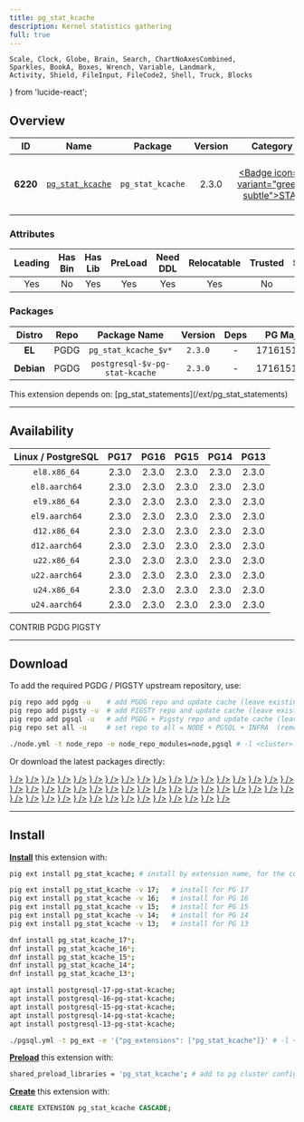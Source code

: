 ```yaml
---
title: pg_stat_kcache
description: Kernel statistics gathering
full: true
---
```


    Scale, Clock, Globe, Brain, Search, ChartNoAxesCombined,
    Sparkles, BookA, Boxes, Wrench, Variable, Landmark,
    Activity, Shield, FileInput, FileCode2, Shell, Truck, Blocks
} from 'lucide-react';

## Overview

| <TooltipIconButton tooltip="Extension unique identifier" side="top">ID</TooltipIconButton> | <TooltipIconButton tooltip="Extension name" side="top">Name</TooltipIconButton> | <TooltipIconButton tooltip="Package name for installation" side="top">Package</TooltipIconButton> | <TooltipIconButton tooltip="Latest available extension version" side="top">Version</TooltipIconButton> | <TooltipIconButton tooltip="Extension category" side="top">Category</TooltipIconButton> | <TooltipIconButton tooltip="Open source license" side="top">License</TooltipIconButton> | <TooltipIconButton tooltip="Programming language" side="top">Lang</TooltipIconButton> |
|:--------:|:--------:|:----------:|:--------------:|:---------------------------------------:|:------------------------------------------------------:|:----:|
| **6220** | [`pg_stat_kcache`](https://github.com/powa-team/pg_stat_kcache) | `pg_stat_kcache` | 2.3.0 | <a href="/ext/stat" className="no-underline"><Badge icon={<Activity />} variant="green-subtle">STAT</Badge></a> | <a href="/ext/list/license#bsd-3-clause" className="no-underline"><Badge icon={<Scale />} variant="blue-subtle">BSD 3-Clause</Badge></a> | <a href="/ext/list/lang#c"><Badge icon={<FileCode2 />} variant="blue-subtle">C</Badge></a> |

### Attributes

| <TooltipIconButton tooltip="The Primary Leading extension in the Package" side="top">Leading</TooltipIconButton> | <TooltipIconButton tooltip="Contains binary utils" side="top">Has Bin</TooltipIconButton> | <TooltipIconButton tooltip="Contains .so shared library files" side="top">Has Lib</TooltipIconButton> | <TooltipIconButton tooltip="Requires preloading via shared_preload_libraries" side="top">PreLoad</TooltipIconButton> | <TooltipIconButton tooltip="Requires CREATE EXTENSION DDL command" side="top">Need DDL</TooltipIconButton> | <TooltipIconButton tooltip="Can be installed in any schema" side="top">Relocatable</TooltipIconButton> | <TooltipIconButton tooltip="Can be created by non-superuser" side="top">Trusted</TooltipIconButton> | <TooltipIconButton tooltip="Schemas used by this extension" side="top">Schemas</TooltipIconButton> |
|:-------:|:-------:|:-------:|:-------:|:--------:|:-----------:|:-------:|:-------:|
| Yes | No | Yes | Yes | Yes | Yes | No | - |

### Packages

| <TooltipIconButton tooltip="Linux distribution family, EL or Debian" side="top">Distro</TooltipIconButton> | <TooltipIconButton tooltip="Package repository" side="top">Repo</TooltipIconButton> | <TooltipIconButton tooltip="The RPM/DEB Package Name Pattern (replace $v with real pg major)" side="top">Package Name</TooltipIconButton> | <TooltipIconButton tooltip="Latest package version" side="top">Version</TooltipIconButton> | <TooltipIconButton tooltip="RPM/DEB Package dependencies" side="top">Deps</TooltipIconButton> | <TooltipIconButton tooltip="Available in these PostgreSQL Major Versions" side="top">PG Major</TooltipIconButton> |
|:----------:|:--------:|:------------------------:|:-----------:|:------------:|:------------------:|
|   **EL**   | <Badge variant="blue-subtle"><span className="font-bold">PGDG</span></Badge> | `pg_stat_kcache_$v*` | `2.3.0` | - | <Badge variant="green-subtle">17</Badge><Badge variant="green-subtle">16</Badge><Badge variant="green-subtle">15</Badge><Badge variant="green-subtle">14</Badge><Badge variant="green-subtle">13</Badge> |
| **Debian** | <Badge variant="blue-subtle"><span className="font-bold">PGDG</span></Badge> | `postgresql-$v-pg-stat-kcache` | `2.3.0` | - | <Badge variant="green-subtle">17</Badge><Badge variant="green-subtle">16</Badge><Badge variant="green-subtle">15</Badge><Badge variant="green-subtle">14</Badge><Badge variant="green-subtle">13</Badge> |


<Callout title="Dependencies" type="warn">
    This extension depends on: [pg_stat_statements](/ext/pg_stat_statements)
</Callout>


------

## Availability

| <TooltipIconButton tooltip="Linux Distro Arch / PostgreSQL Major Version" side="top">Linux / PostgreSQL </TooltipIconButton> | **PG17** | **PG16** | **PG15** | **PG14** | **PG13** |
|:-----:|:-----:|:-----:|:-----:|:-----:|:-----:|
| `el8.x86_64` | <Badge variant="blue-subtle">2.3.0</Badge> | <Badge variant="blue-subtle">2.3.0</Badge> | <Badge variant="blue-subtle">2.3.0</Badge> | <Badge variant="blue-subtle">2.3.0</Badge> | <Badge variant="blue-subtle">2.3.0</Badge> |
| `el8.aarch64` | <Badge variant="blue-subtle">2.3.0</Badge> | <Badge variant="blue-subtle">2.3.0</Badge> | <Badge variant="blue-subtle">2.3.0</Badge> | <Badge variant="blue-subtle">2.3.0</Badge> | <Badge variant="blue-subtle">2.3.0</Badge> |
| `el9.x86_64` | <Badge variant="blue-subtle">2.3.0</Badge> | <Badge variant="blue-subtle">2.3.0</Badge> | <Badge variant="blue-subtle">2.3.0</Badge> | <Badge variant="blue-subtle">2.3.0</Badge> | <Badge variant="blue-subtle">2.3.0</Badge> |
| `el9.aarch64` | <Badge variant="blue-subtle">2.3.0</Badge> | <Badge variant="blue-subtle">2.3.0</Badge> | <Badge variant="blue-subtle">2.3.0</Badge> | <Badge variant="blue-subtle">2.3.0</Badge> | <Badge variant="blue-subtle">2.3.0</Badge> |
| `d12.x86_64` | <Badge variant="blue-subtle">2.3.0</Badge> | <Badge variant="blue-subtle">2.3.0</Badge> | <Badge variant="blue-subtle">2.3.0</Badge> | <Badge variant="blue-subtle">2.3.0</Badge> | <Badge variant="blue-subtle">2.3.0</Badge> |
| `d12.aarch64` | <Badge variant="blue-subtle">2.3.0</Badge> | <Badge variant="blue-subtle">2.3.0</Badge> | <Badge variant="blue-subtle">2.3.0</Badge> | <Badge variant="blue-subtle">2.3.0</Badge> | <Badge variant="blue-subtle">2.3.0</Badge> |
| `u22.x86_64` | <Badge variant="blue-subtle">2.3.0</Badge> | <Badge variant="blue-subtle">2.3.0</Badge> | <Badge variant="blue-subtle">2.3.0</Badge> | <Badge variant="blue-subtle">2.3.0</Badge> | <Badge variant="blue-subtle">2.3.0</Badge> |
| `u22.aarch64` | <Badge variant="blue-subtle">2.3.0</Badge> | <Badge variant="blue-subtle">2.3.0</Badge> | <Badge variant="blue-subtle">2.3.0</Badge> | <Badge variant="blue-subtle">2.3.0</Badge> | <Badge variant="blue-subtle">2.3.0</Badge> |
| `u24.x86_64` | <Badge variant="blue-subtle">2.3.0</Badge> | <Badge variant="blue-subtle">2.3.0</Badge> | <Badge variant="blue-subtle">2.3.0</Badge> | <Badge variant="blue-subtle">2.3.0</Badge> | <Badge variant="blue-subtle">2.3.0</Badge> |
| `u24.aarch64` | <Badge variant="blue-subtle">2.3.0</Badge> | <Badge variant="blue-subtle">2.3.0</Badge> | <Badge variant="blue-subtle">2.3.0</Badge> | <Badge variant="blue-subtle">2.3.0</Badge> | <Badge variant="blue-subtle">2.3.0</Badge> |

<Badge variant="green-subtle"><span className="font-black">CONTRIB</span></Badge> <Badge variant="blue-subtle"><span className="font-black">PGDG</span></Badge> <Badge variant="amber-subtle"><span className="font-black">PIGSTY</span></Badge>

------

## Download

To add the required PGDG / PIGSTY upstream repository, use:

```bash tab="pig"
pig repo add pgdg -u    # add PGDG repo and update cache (leave existing repos)
pig repo add pigsty -u  # add PIGSTY repo and update cache (leave existing repos)
pig repo add pgsql -u   # add PGDG + Pigsty repo and update cache (leave existing repos)
pig repo set all -u     # set repo to all = NODE + PGSQL + INFRA  (remove existing repos)
```
```bash tab="pigsty"
./node.yml -t node_repo -e node_repo_modules=node,pgsql # -l <cluster>
```

Or download the latest packages directly:

<Files>
    <Folder name="el8.x86_64">
        <a href="https://download.postgresql.org/pub/repos/yum/17/redhat/rhel-8-x86_64/pg_stat_kcache_17-2.3.0-1PGDG.rhel8.x86_64.rpm"><File name="pg_stat_kcache_17-2.3.0-1PGDG.rhel8.x86_64.rpm" icon={<Package className="text-emerald-500" />} /></a>
        <a href="https://download.postgresql.org/pub/repos/yum/16/redhat/rhel-8-x86_64/pg_stat_kcache_16-2.3.0-1PGDG.rhel8.x86_64.rpm"><File name="pg_stat_kcache_16-2.3.0-1PGDG.rhel8.x86_64.rpm" icon={<Package className="text-emerald-500" />} /></a>
        <a href="https://download.postgresql.org/pub/repos/yum/15/redhat/rhel-8-x86_64/pg_stat_kcache_15-2.3.0-1PGDG.rhel8.x86_64.rpm"><File name="pg_stat_kcache_15-2.3.0-1PGDG.rhel8.x86_64.rpm" icon={<Package className="text-emerald-500" />} /></a>
        <a href="https://download.postgresql.org/pub/repos/yum/14/redhat/rhel-8-x86_64/pg_stat_kcache_14-2.3.0-1PGDG.rhel8.x86_64.rpm"><File name="pg_stat_kcache_14-2.3.0-1PGDG.rhel8.x86_64.rpm" icon={<Package className="text-emerald-500" />} /></a>
        <a href="https://download.postgresql.org/pub/repos/yum/13/redhat/rhel-8-x86_64/pg_stat_kcache_13-2.3.0-1PGDG.rhel8.x86_64.rpm"><File name="pg_stat_kcache_13-2.3.0-1PGDG.rhel8.x86_64.rpm" icon={<Package className="text-emerald-500" />} /></a>
    </Folder>
    <Folder name="el8.aarch64">
        <a href="https://download.postgresql.org/pub/repos/yum/17/redhat/rhel-8-aarch64/pg_stat_kcache_17-2.3.0-1PGDG.rhel8.aarch64.rpm"><File name="pg_stat_kcache_17-2.3.0-1PGDG.rhel8.aarch64.rpm" icon={<Package className="text-orange-500" />} /></a>
        <a href="https://download.postgresql.org/pub/repos/yum/16/redhat/rhel-8-aarch64/pg_stat_kcache_16-2.3.0-1PGDG.rhel8.aarch64.rpm"><File name="pg_stat_kcache_16-2.3.0-1PGDG.rhel8.aarch64.rpm" icon={<Package className="text-orange-500" />} /></a>
        <a href="https://download.postgresql.org/pub/repos/yum/15/redhat/rhel-8-aarch64/pg_stat_kcache_15-2.3.0-1PGDG.rhel8.aarch64.rpm"><File name="pg_stat_kcache_15-2.3.0-1PGDG.rhel8.aarch64.rpm" icon={<Package className="text-orange-500" />} /></a>
        <a href="https://download.postgresql.org/pub/repos/yum/14/redhat/rhel-8-aarch64/pg_stat_kcache_14-2.3.0-1PGDG.rhel8.aarch64.rpm"><File name="pg_stat_kcache_14-2.3.0-1PGDG.rhel8.aarch64.rpm" icon={<Package className="text-orange-500" />} /></a>
        <a href="https://download.postgresql.org/pub/repos/yum/13/redhat/rhel-8-aarch64/pg_stat_kcache_13-2.3.0-1PGDG.rhel8.aarch64.rpm"><File name="pg_stat_kcache_13-2.3.0-1PGDG.rhel8.aarch64.rpm" icon={<Package className="text-orange-500" />} /></a>
    </Folder>
    <Folder name="el9.x86_64">
        <a href="https://download.postgresql.org/pub/repos/yum/17/redhat/rhel-9-x86_64/pg_stat_kcache_17-2.3.0-1PGDG.rhel9.x86_64.rpm"><File name="pg_stat_kcache_17-2.3.0-1PGDG.rhel9.x86_64.rpm" icon={<Package className="text-emerald-500" />} /></a>
        <a href="https://download.postgresql.org/pub/repos/yum/16/redhat/rhel-9-x86_64/pg_stat_kcache_16-2.3.0-1PGDG.rhel9.x86_64.rpm"><File name="pg_stat_kcache_16-2.3.0-1PGDG.rhel9.x86_64.rpm" icon={<Package className="text-emerald-500" />} /></a>
        <a href="https://download.postgresql.org/pub/repos/yum/15/redhat/rhel-9-x86_64/pg_stat_kcache_15-2.3.0-1PGDG.rhel9.x86_64.rpm"><File name="pg_stat_kcache_15-2.3.0-1PGDG.rhel9.x86_64.rpm" icon={<Package className="text-emerald-500" />} /></a>
        <a href="https://download.postgresql.org/pub/repos/yum/14/redhat/rhel-9-x86_64/pg_stat_kcache_14-2.3.0-1PGDG.rhel9.x86_64.rpm"><File name="pg_stat_kcache_14-2.3.0-1PGDG.rhel9.x86_64.rpm" icon={<Package className="text-emerald-500" />} /></a>
        <a href="https://download.postgresql.org/pub/repos/yum/13/redhat/rhel-9-x86_64/pg_stat_kcache_13-2.3.0-1PGDG.rhel9.x86_64.rpm"><File name="pg_stat_kcache_13-2.3.0-1PGDG.rhel9.x86_64.rpm" icon={<Package className="text-emerald-500" />} /></a>
    </Folder>
    <Folder name="el9.aarch64">
        <a href="https://download.postgresql.org/pub/repos/yum/17/redhat/rhel-9-aarch64/pg_stat_kcache_17-2.3.0-1PGDG.rhel9.aarch64.rpm"><File name="pg_stat_kcache_17-2.3.0-1PGDG.rhel9.aarch64.rpm" icon={<Package className="text-orange-500" />} /></a>
        <a href="https://download.postgresql.org/pub/repos/yum/16/redhat/rhel-9-aarch64/pg_stat_kcache_16-2.3.0-1PGDG.rhel9.aarch64.rpm"><File name="pg_stat_kcache_16-2.3.0-1PGDG.rhel9.aarch64.rpm" icon={<Package className="text-orange-500" />} /></a>
        <a href="https://download.postgresql.org/pub/repos/yum/15/redhat/rhel-9-aarch64/pg_stat_kcache_15-2.3.0-1PGDG.rhel9.aarch64.rpm"><File name="pg_stat_kcache_15-2.3.0-1PGDG.rhel9.aarch64.rpm" icon={<Package className="text-orange-500" />} /></a>
        <a href="https://download.postgresql.org/pub/repos/yum/14/redhat/rhel-9-aarch64/pg_stat_kcache_14-2.3.0-1PGDG.rhel9.aarch64.rpm"><File name="pg_stat_kcache_14-2.3.0-1PGDG.rhel9.aarch64.rpm" icon={<Package className="text-orange-500" />} /></a>
        <a href="https://download.postgresql.org/pub/repos/yum/13/redhat/rhel-9-aarch64/pg_stat_kcache_13-2.3.0-1PGDG.rhel9.aarch64.rpm"><File name="pg_stat_kcache_13-2.3.0-1PGDG.rhel9.aarch64.rpm" icon={<Package className="text-orange-500" />} /></a>
    </Folder>
    <Folder name="d12.x86_64">
        <a href="https://apt.postgresql.org/pub/repos/apt/pool/main/p/pg-stat-kcache/postgresql-17-pg-stat-kcache_2.3.0-1.pgdg120+1_arm64.deb"><File name="postgresql-17-pg-stat-kcache_2.3.0-1.pgdg120+1_arm64.deb" icon={<Box className="text-emerald-500" />} /></a>
        <a href="https://apt.postgresql.org/pub/repos/apt/pool/main/p/pg-stat-kcache/postgresql-16-pg-stat-kcache_2.3.0-1.pgdg120+1_arm64.deb"><File name="postgresql-16-pg-stat-kcache_2.3.0-1.pgdg120+1_arm64.deb" icon={<Box className="text-emerald-500" />} /></a>
        <a href="https://apt.postgresql.org/pub/repos/apt/pool/main/p/pg-stat-kcache/postgresql-15-pg-stat-kcache_2.3.0-1.pgdg120+1_arm64.deb"><File name="postgresql-15-pg-stat-kcache_2.3.0-1.pgdg120+1_arm64.deb" icon={<Box className="text-emerald-500" />} /></a>
        <a href="https://apt.postgresql.org/pub/repos/apt/pool/main/p/pg-stat-kcache/postgresql-14-pg-stat-kcache_2.3.0-1.pgdg120+1_arm64.deb"><File name="postgresql-14-pg-stat-kcache_2.3.0-1.pgdg120+1_arm64.deb" icon={<Box className="text-emerald-500" />} /></a>
        <a href="https://apt.postgresql.org/pub/repos/apt/pool/main/p/pg-stat-kcache/postgresql-13-pg-stat-kcache_2.3.0-1.pgdg120+1_arm64.deb"><File name="postgresql-13-pg-stat-kcache_2.3.0-1.pgdg120+1_arm64.deb" icon={<Box className="text-emerald-500" />} /></a>
    </Folder>
    <Folder name="d12.aarch64">
        <a href="https://apt.postgresql.org/pub/repos/apt/pool/main/p/pg-stat-kcache/postgresql-17-pg-stat-kcache_2.3.0-1.pgdg120+1_amd64.deb"><File name="postgresql-17-pg-stat-kcache_2.3.0-1.pgdg120+1_amd64.deb" icon={<Box className="text-orange-500" />} /></a>
        <a href="https://apt.postgresql.org/pub/repos/apt/pool/main/p/pg-stat-kcache/postgresql-16-pg-stat-kcache_2.3.0-1.pgdg120+1_amd64.deb"><File name="postgresql-16-pg-stat-kcache_2.3.0-1.pgdg120+1_amd64.deb" icon={<Box className="text-orange-500" />} /></a>
        <a href="https://apt.postgresql.org/pub/repos/apt/pool/main/p/pg-stat-kcache/postgresql-15-pg-stat-kcache_2.3.0-1.pgdg120+1_amd64.deb"><File name="postgresql-15-pg-stat-kcache_2.3.0-1.pgdg120+1_amd64.deb" icon={<Box className="text-orange-500" />} /></a>
        <a href="https://apt.postgresql.org/pub/repos/apt/pool/main/p/pg-stat-kcache/postgresql-14-pg-stat-kcache_2.3.0-1.pgdg120+1_amd64.deb"><File name="postgresql-14-pg-stat-kcache_2.3.0-1.pgdg120+1_amd64.deb" icon={<Box className="text-orange-500" />} /></a>
        <a href="https://apt.postgresql.org/pub/repos/apt/pool/main/p/pg-stat-kcache/postgresql-13-pg-stat-kcache_2.3.0-1.pgdg120+1_amd64.deb"><File name="postgresql-13-pg-stat-kcache_2.3.0-1.pgdg120+1_amd64.deb" icon={<Box className="text-orange-500" />} /></a>
    </Folder>
    <Folder name="u22.x86_64">
        <a href="https://apt.postgresql.org/pub/repos/apt/pool/main/p/pg-stat-kcache/postgresql-17-pg-stat-kcache_2.3.0-1.pgdg22.04+1_amd64.deb"><File name="postgresql-17-pg-stat-kcache_2.3.0-1.pgdg22.04+1_amd64.deb" icon={<Box className="text-emerald-500" />} /></a>
        <a href="https://apt.postgresql.org/pub/repos/apt/pool/main/p/pg-stat-kcache/postgresql-16-pg-stat-kcache_2.3.0-1.pgdg22.04+1_amd64.deb"><File name="postgresql-16-pg-stat-kcache_2.3.0-1.pgdg22.04+1_amd64.deb" icon={<Box className="text-emerald-500" />} /></a>
        <a href="https://apt.postgresql.org/pub/repos/apt/pool/main/p/pg-stat-kcache/postgresql-15-pg-stat-kcache_2.3.0-1.pgdg22.04+1_amd64.deb"><File name="postgresql-15-pg-stat-kcache_2.3.0-1.pgdg22.04+1_amd64.deb" icon={<Box className="text-emerald-500" />} /></a>
        <a href="https://apt.postgresql.org/pub/repos/apt/pool/main/p/pg-stat-kcache/postgresql-14-pg-stat-kcache_2.3.0-1.pgdg22.04+1_amd64.deb"><File name="postgresql-14-pg-stat-kcache_2.3.0-1.pgdg22.04+1_amd64.deb" icon={<Box className="text-emerald-500" />} /></a>
        <a href="https://apt.postgresql.org/pub/repos/apt/pool/main/p/pg-stat-kcache/postgresql-13-pg-stat-kcache_2.3.0-1.pgdg22.04+1_amd64.deb"><File name="postgresql-13-pg-stat-kcache_2.3.0-1.pgdg22.04+1_amd64.deb" icon={<Box className="text-emerald-500" />} /></a>
    </Folder>
    <Folder name="u22.aarch64">
        <a href="https://apt.postgresql.org/pub/repos/apt/pool/main/p/pg-stat-kcache/postgresql-17-pg-stat-kcache_2.3.0-1.pgdg22.04+1_arm64.deb"><File name="postgresql-17-pg-stat-kcache_2.3.0-1.pgdg22.04+1_arm64.deb" icon={<Box className="text-orange-500" />} /></a>
        <a href="https://apt.postgresql.org/pub/repos/apt/pool/main/p/pg-stat-kcache/postgresql-16-pg-stat-kcache_2.3.0-1.pgdg22.04+1_arm64.deb"><File name="postgresql-16-pg-stat-kcache_2.3.0-1.pgdg22.04+1_arm64.deb" icon={<Box className="text-orange-500" />} /></a>
        <a href="https://apt.postgresql.org/pub/repos/apt/pool/main/p/pg-stat-kcache/postgresql-15-pg-stat-kcache_2.3.0-1.pgdg22.04+1_arm64.deb"><File name="postgresql-15-pg-stat-kcache_2.3.0-1.pgdg22.04+1_arm64.deb" icon={<Box className="text-orange-500" />} /></a>
        <a href="https://apt.postgresql.org/pub/repos/apt/pool/main/p/pg-stat-kcache/postgresql-14-pg-stat-kcache_2.3.0-1.pgdg22.04+1_arm64.deb"><File name="postgresql-14-pg-stat-kcache_2.3.0-1.pgdg22.04+1_arm64.deb" icon={<Box className="text-orange-500" />} /></a>
        <a href="https://apt.postgresql.org/pub/repos/apt/pool/main/p/pg-stat-kcache/postgresql-13-pg-stat-kcache_2.3.0-1.pgdg22.04+1_arm64.deb"><File name="postgresql-13-pg-stat-kcache_2.3.0-1.pgdg22.04+1_arm64.deb" icon={<Box className="text-orange-500" />} /></a>
    </Folder>
    <Folder name="u24.x86_64">
        <a href="https://apt.postgresql.org/pub/repos/apt/pool/main/p/pg-stat-kcache/postgresql-17-pg-stat-kcache_2.3.0-1.pgdg24.04+1_amd64.deb"><File name="postgresql-17-pg-stat-kcache_2.3.0-1.pgdg24.04+1_amd64.deb" icon={<Box className="text-emerald-500" />} /></a>
        <a href="https://apt.postgresql.org/pub/repos/apt/pool/main/p/pg-stat-kcache/postgresql-16-pg-stat-kcache_2.3.0-1.pgdg24.04+1_amd64.deb"><File name="postgresql-16-pg-stat-kcache_2.3.0-1.pgdg24.04+1_amd64.deb" icon={<Box className="text-emerald-500" />} /></a>
        <a href="https://apt.postgresql.org/pub/repos/apt/pool/main/p/pg-stat-kcache/postgresql-15-pg-stat-kcache_2.3.0-1.pgdg24.04+1_amd64.deb"><File name="postgresql-15-pg-stat-kcache_2.3.0-1.pgdg24.04+1_amd64.deb" icon={<Box className="text-emerald-500" />} /></a>
        <a href="https://apt.postgresql.org/pub/repos/apt/pool/main/p/pg-stat-kcache/postgresql-14-pg-stat-kcache_2.3.0-1.pgdg24.04+1_amd64.deb"><File name="postgresql-14-pg-stat-kcache_2.3.0-1.pgdg24.04+1_amd64.deb" icon={<Box className="text-emerald-500" />} /></a>
        <a href="https://apt.postgresql.org/pub/repos/apt/pool/main/p/pg-stat-kcache/postgresql-13-pg-stat-kcache_2.3.0-1.pgdg24.04+1_amd64.deb"><File name="postgresql-13-pg-stat-kcache_2.3.0-1.pgdg24.04+1_amd64.deb" icon={<Box className="text-emerald-500" />} /></a>
    </Folder>
    <Folder name="u24.aarch64">
        <a href="https://apt.postgresql.org/pub/repos/apt/pool/main/p/pg-stat-kcache/postgresql-17-pg-stat-kcache_2.3.0-1.pgdg24.04+1_arm64.deb"><File name="postgresql-17-pg-stat-kcache_2.3.0-1.pgdg24.04+1_arm64.deb" icon={<Box className="text-orange-500" />} /></a>
        <a href="https://apt.postgresql.org/pub/repos/apt/pool/main/p/pg-stat-kcache/postgresql-16-pg-stat-kcache_2.3.0-1.pgdg24.04+1_arm64.deb"><File name="postgresql-16-pg-stat-kcache_2.3.0-1.pgdg24.04+1_arm64.deb" icon={<Box className="text-orange-500" />} /></a>
        <a href="https://apt.postgresql.org/pub/repos/apt/pool/main/p/pg-stat-kcache/postgresql-15-pg-stat-kcache_2.3.0-1.pgdg24.04+1_arm64.deb"><File name="postgresql-15-pg-stat-kcache_2.3.0-1.pgdg24.04+1_arm64.deb" icon={<Box className="text-orange-500" />} /></a>
        <a href="https://apt.postgresql.org/pub/repos/apt/pool/main/p/pg-stat-kcache/postgresql-14-pg-stat-kcache_2.3.0-1.pgdg24.04+1_arm64.deb"><File name="postgresql-14-pg-stat-kcache_2.3.0-1.pgdg24.04+1_arm64.deb" icon={<Box className="text-orange-500" />} /></a>
        <a href="https://apt.postgresql.org/pub/repos/apt/pool/main/p/pg-stat-kcache/postgresql-13-pg-stat-kcache_2.3.0-1.pgdg24.04+1_arm64.deb"><File name="postgresql-13-pg-stat-kcache_2.3.0-1.pgdg24.04+1_arm64.deb" icon={<Box className="text-orange-500" />} /></a>
    </Folder>
</Files>

------

## Install

[**Install**](/docs/pgsql/ext/install) this extension with:

```bash tab="pig"
pig ext install pg_stat_kcache; # install by extension name, for the current active PG version

pig ext install pg_stat_kcache -v 17;   # install for PG 17
pig ext install pg_stat_kcache -v 16;   # install for PG 16
pig ext install pg_stat_kcache -v 15;   # install for PG 15
pig ext install pg_stat_kcache -v 14;   # install for PG 14
pig ext install pg_stat_kcache -v 13;   # install for PG 13
```
```bash tab="yum" 
dnf install pg_stat_kcache_17*;
dnf install pg_stat_kcache_16*;
dnf install pg_stat_kcache_15*;
dnf install pg_stat_kcache_14*;
dnf install pg_stat_kcache_13*;
```
```bash tab="apt" 
apt install postgresql-17-pg-stat-kcache;
apt install postgresql-16-pg-stat-kcache;
apt install postgresql-15-pg-stat-kcache;
apt install postgresql-14-pg-stat-kcache;
apt install postgresql-13-pg-stat-kcache;
```
```bash tab="ansible"
./pgsql.yml -t pg_ext -e '{"pg_extensions": ["pg_stat_kcache"]}' # -l <cls>
```

[**Preload**](/docs/pgsql/ext/load) this extension with:

```bash
shared_preload_libraries = 'pg_stat_kcache'; # add to pg cluster config
```

[**Create**](/docs/pgsql/ext/create) this extension with:

```sql
CREATE EXTENSION pg_stat_kcache CASCADE;
```



